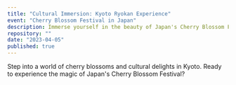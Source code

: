```yaml
---
title: "Cultural Immersion: Kyoto Ryokan Experience"
event: "Cherry Blossom Festival in Japan"
description: Immerse yourself in the beauty of Japan's Cherry Blossom Festival as you stay in a traditional ryokan in Kyoto. From tranquil garden strolls to tea ceremonies, discover the essence of Japanese culture.
repository: ""
date: "2023-04-05"
published: true
---
```


Step into a world of cherry blossoms and cultural delights in Kyoto. Ready to experience the magic of Japan's Cherry Blossom Festival?
